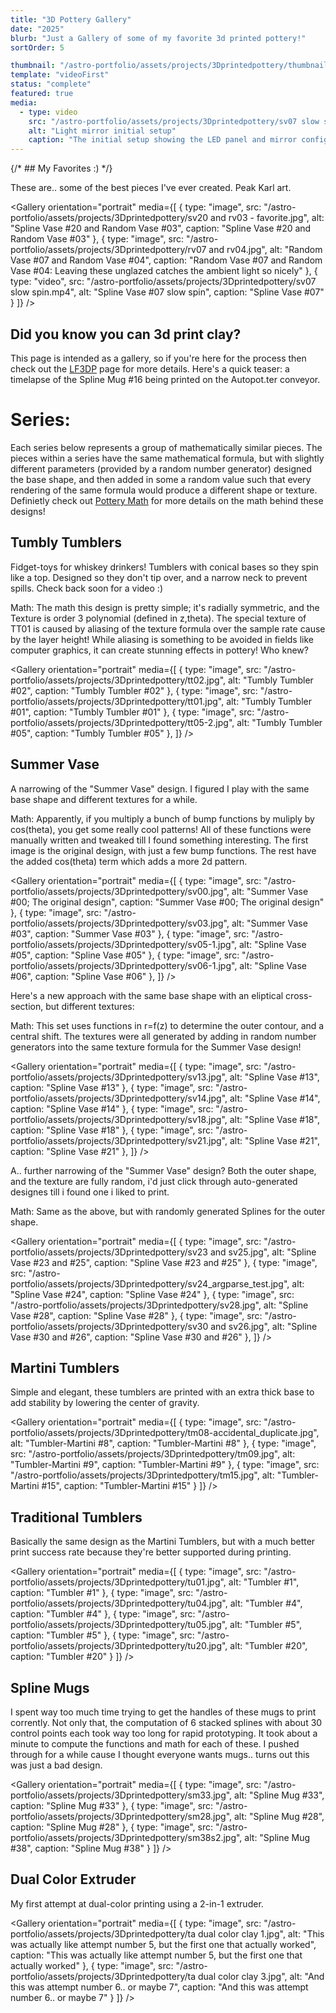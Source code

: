 ```yaml
---
title: "3D Pottery Gallery"
date: "2025"
blurb: "Just a Gallery of some of my favorite 3d printed pottery!"
sortOrder: 5

thumbnail: "/astro-portfolio/assets/projects/3Dprintedpottery/thumbnail2.jpg"
template: "videoFirst"
status: "complete"
featured: true
media: 
  - type: video
    src: "/astro-portfolio/assets/projects/3Dprintedpottery/sv07 slow spin.mp4"
    alt: "Light mirror initial setup"
    caption: "The initial setup showing the LED panel and mirror configuration"
---
```




{/* ## My Favorites :) */}

These are.. some of the best pieces I've ever created. Peak Karl art. 

<Gallery orientation="portrait"
  media={[
    { type: "image", src: "/astro-portfolio/assets/projects/3Dprintedpottery/sv20 and rv03 - favorite.jpg", alt: "Spline Vase #20 and Random Vase #03", caption: "Spline Vase #20 and Random Vase #03" },
    { type: "image", src: "/astro-portfolio/assets/projects/3Dprintedpottery/rv07 and rv04.jpg", alt: "Random Vase #07 and Random Vase #04", caption: "Random Vase #07 and Random Vase #04: Leaving these unglazed catches the ambient light so nicely" },
    { type: "video", src: "/astro-portfolio/assets/projects/3Dprintedpottery/sv07 slow spin.mp4", alt: "Spline Vase #07 slow spin", caption: "Spline Vase #07" }
  ]}
/>
<br/>

## Did you know you can 3d print clay?
This page is intended as a gallery, so if you're here for the process then check out the [LF3DP](/projects/lf3dp) page for more details. Here's a quick teaser: a timelapse of the Spline Mug #16 being printed on the Autopot.ter conveyor.

<CenteredImage src="/astro-portfolio/assets/projects/3Dprintedpottery/timelapse_sv16-1.mp4" alt="Timelapse of the Spline Mug #16 printing on the conveyor"/>


# Series:
Each series below represents a group of mathematically similar pieces.  The pieces within a series have the same mathematical formula, but with slightly different parameters (provided by a random number generator) designed the base shape, and then added in some a random value such that every rendering of the same formula would produce a different shape or texture. Definietly check out [Pottery Math](/projects/pottery_math) for more details on the math behind these designs!

## Tumbly Tumblers

Fidget-toys for whiskey drinkers!  Tumblers with conical bases so they spin like a top.  Designed so they don't tip over, and a narrow neck to prevent spills. Check back soon for a video :)

Math: The math this design is pretty simple; it's radially symmetric, and the Texture is order 3 polynomial (defined in z,theta).  The special texture of TT01 is caused by aliasing of the texture formula over the sample rate cause by the layer height!  While aliasing is something to be avoided in fields like computer graphics, it can create stunning effects in pottery! Who knew?

<Gallery orientation="portrait"
  media={[
    { type: "image", src: "/astro-portfolio/assets/projects/3Dprintedpottery/tt02.jpg", alt: "Tumbly Tumbler #02", caption: "Tumbly Tumbler #02" },
    { type: "image", src: "/astro-portfolio/assets/projects/3Dprintedpottery/tt01.jpg", alt: "Tumbly Tumbler #01", caption: "Tumbly Tumbler #01" },
    { type: "image", src: "/astro-portfolio/assets/projects/3Dprintedpottery/tt05-2.jpg", alt: "Tumbly Tumbler #05", caption: "Tumbly Tumbler #05" },
  ]}
/>
<br/>

## Summer Vase

A narrowing of the "Summer Vase" design.  I figured I play with the same base shape and different textures for a while.  

Math: Apparently, if you multiply a bunch of bump functions by muliply by cos(theta), you get some really cool patterns! All of these functions were manually written and tweaked till I found something interesting. The first image is the original design, with just a few bump functions. The rest have the added cos(theta) term which adds a more 2d pattern. 

<Gallery  orientation="portrait"
  media={[
    { type: "image", src: "/astro-portfolio/assets/projects/3Dprintedpottery/sv00.jpg", alt: "Summer Vase #00; The original design", caption: "Summer Vase #00; The original design" },
    { type: "image", src: "/astro-portfolio/assets/projects/3Dprintedpottery/sv03.jpg", alt: "Summer Vase #03", caption: "Summer Vase #03" },
    { type: "image", src: "/astro-portfolio/assets/projects/3Dprintedpottery/sv05-1.jpg", alt: "Spline Vase #05", caption: "Spline Vase #05" },
    { type: "image", src: "/astro-portfolio/assets/projects/3Dprintedpottery/sv06-1.jpg", alt: "Spline Vase #06", caption: "Spline Vase #06" },
  ]}
/>
<br/>

Here's a new approach with the same base shape with an eliptical cross-section, but different textures: 

Math: This set uses functions in r=f(z) to determine the outer contour, and a central shift.  The textures were all generated by adding in random number generators into the same texture formula for the Summer Vase design! 

<Gallery  orientation="portrait"
  media={[
    { type: "image", src: "/astro-portfolio/assets/projects/3Dprintedpottery/sv13.jpg", alt: "Spline Vase #13", caption: "Spline Vase #13" },
    { type: "image", src: "/astro-portfolio/assets/projects/3Dprintedpottery/sv14.jpg", alt: "Spline Vase #14", caption: "Spline Vase #14" },
    { type: "image", src: "/astro-portfolio/assets/projects/3Dprintedpottery/sv18.jpg", alt: "Spline Vase #18", caption: "Spline Vase #18" },
    { type: "image", src: "/astro-portfolio/assets/projects/3Dprintedpottery/sv21.jpg", alt: "Spline Vase #21", caption: "Spline Vase #21" },
  ]}
/>
<br/>

A.. further narrowing of the "Summer Vase" design?  Both the outer shape, and the texture are fully random, i'd just click through auto-generated designes till i found one i liked to print.

Math: Same as the above, but with randomly generated Splines for the outer shape.   

<Gallery  orientation="portrait"
  media={[
    { type: "image", src: "/astro-portfolio/assets/projects/3Dprintedpottery/sv23 and sv25.jpg", alt: "Spline Vase #23 and #25", caption: "Spline Vase #23 and #25" },
    { type: "image", src: "/astro-portfolio/assets/projects/3Dprintedpottery/sv24_argparse_test.jpg", alt: "Spline Vase #24", caption: "Spline Vase #24" },
    { type: "image", src: "/astro-portfolio/assets/projects/3Dprintedpottery/sv28.jpg", alt: "Spline Vase #28", caption: "Spline Vase #28" },
    { type: "image", src: "/astro-portfolio/assets/projects/3Dprintedpottery/sv30 and sv26.jpg", alt: "Spline Vase #30 and #26", caption: "Spline Vase #30 and #26" },
  ]}
/>
<br/>


## Martini Tumblers

Simple and elegant, these tumblers are printed with an extra thick base to add stability by lowering the center of gravity.

<Gallery orientation="portrait"
  media={[ 
    { type: "image", src: "/astro-portfolio/assets/projects/3Dprintedpottery/tm08-accidental_duplicate.jpg", alt: "Tumbler-Martini #8", caption: "Tumbler-Martini #8" },
    { type: "image", src: "/astro-portfolio/assets/projects/3Dprintedpottery/tm09.jpg", alt: "Tumbler-Martini #9", caption: "Tumbler-Martini #9" },
    { type: "image", src: "/astro-portfolio/assets/projects/3Dprintedpottery/tm15.jpg", alt: "Tumbler-Martini #15", caption: "Tumbler-Martini #15" }
  ]}
/>
<br/>

## Traditional Tumblers

Basically the same design as the Martini Tumblers, but with a much better print success rate because they're better supported during printing. 

<Gallery orientation="portrait"
  media={[ 
    { type: "image", src: "/astro-portfolio/assets/projects/3Dprintedpottery/tu01.jpg", alt: "Tumbler #1", caption: "Tumbler #1" },
    { type: "image", src: "/astro-portfolio/assets/projects/3Dprintedpottery/tu04.jpg", alt: "Tumbler #4", caption: "Tumbler #4" },
    { type: "image", src: "/astro-portfolio/assets/projects/3Dprintedpottery/tu05.jpg", alt: "Tumbler #5", caption: "Tumbler #5" },
    { type: "image", src: "/astro-portfolio/assets/projects/3Dprintedpottery/tu20.jpg", alt: "Tumbler #20", caption: "Tumbler #20" }
  ]}
/>
<br/>

## Spline Mugs

I spent way too much time trying to get the handles of these mugs to print corrently. Not only that, the computation of 6 stacked splines with about 30 control points each took way too long for rapid prototyping. It took about a minute to compute the functions and math for each of these. I pushed through for a while cause I thought everyone wants mugs.. turns out this was just a bad design.

<Gallery orientation="portrait"
  media={[ 
    { type: "image", src: "/astro-portfolio/assets/projects/3Dprintedpottery/sm33.jpg", alt: "Spline Mug #33", caption: "Spline Mug #33" },
    { type: "image", src: "/astro-portfolio/assets/projects/3Dprintedpottery/sm28.jpg", alt: "Spline Mug #28", caption: "Spline Mug #28" },
    { type: "image", src: "/astro-portfolio/assets/projects/3Dprintedpottery/sm38s2.jpg", alt: "Spline Mug #38", caption: "Spline Mug #38" }
  ]}
/>
<br/>


## Dual Color Extruder

My first attempt at dual-color printing using a 2-in-1 extruder. 

<Gallery orientation="portrait"
  media={[ 
    { type: "image", src: "/astro-portfolio/assets/projects/3Dprintedpottery/ta dual color clay 1.jpg", alt: "This was actually like attempt number 5, but the first one that actually worked", caption: "This was actually like attempt number 5, but the first one that actually worked" },
    { type: "image", src: "/astro-portfolio/assets/projects/3Dprintedpottery/ta dual color clay 3.jpg", alt: "And this was attempt number 6.. or maybe 7", caption: "And this was attempt number 6.. or maybe 7" }
  ]}
/>
<br/>

